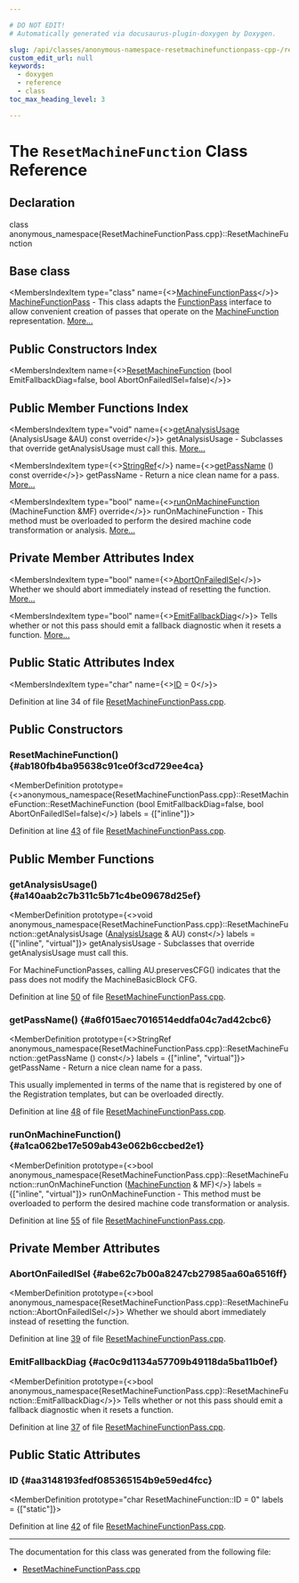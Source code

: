 ```yaml
---

# DO NOT EDIT!
# Automatically generated via docusaurus-plugin-doxygen by Doxygen.

slug: /api/classes/anonymous-namespace-resetmachinefunctionpass-cpp-/resetmachinefunction
custom_edit_url: null
keywords:
  - doxygen
  - reference
  - class
toc_max_heading_level: 3

---
```





# The `ResetMachineFunction` Class Reference

<DoxygenPage pluginConfig={pluginConfig}>



## Declaration

<CodeBlock>class anonymous_namespace{ResetMachineFunctionPass.cpp}::ResetMachineFunction</CodeBlock>

## Base class

<MembersIndex>

<MembersIndexItem
  type="class"
  name={<><a href="/docs/api/classes/llvm/machinefunctionpass">MachineFunctionPass</a></>}>
<a href="/docs/api/classes/llvm/machinefunctionpass">MachineFunctionPass</a> - This class adapts the <a href="/docs/api/classes/llvm/functionpass">FunctionPass</a> interface to allow convenient creation of passes that operate on the <a href="/docs/api/classes/llvm/machinefunction">MachineFunction</a> representation. <a href="/docs/api/classes/llvm/machinefunctionpass/#details">More...</a>
</MembersIndexItem>

</MembersIndex>

## Public Constructors Index

<MembersIndex>

<MembersIndexItem
  name={<><a href="#ab180fb4ba95638c91ce0f3cd729ee4ca">ResetMachineFunction</a> (bool EmitFallbackDiag=false, bool AbortOnFailedISel=false)</>}>
</MembersIndexItem>

</MembersIndex>

## Public Member Functions Index

<MembersIndex>

<MembersIndexItem
  type="void"
  name={<><a href="#a140aab2c7b311c5b71c4be09678d25ef">getAnalysisUsage</a> (AnalysisUsage &amp;AU) const override</>}>
getAnalysisUsage - Subclasses that override getAnalysisUsage must call this. <a href="#a140aab2c7b311c5b71c4be09678d25ef">More...</a>
</MembersIndexItem>

<MembersIndexItem
  type={<><a href="/docs/api/classes/llvm/stringref">StringRef</a></>}
  name={<><a href="#a6f015aec7016514eddfa04c7ad42cbc6">getPassName</a> () const override</>}>
getPassName - Return a nice clean name for a pass. <a href="#a6f015aec7016514eddfa04c7ad42cbc6">More...</a>
</MembersIndexItem>

<MembersIndexItem
  type="bool"
  name={<><a href="#a1ca062be17e509ab43e062b6ccbed2e1">runOnMachineFunction</a> (MachineFunction &amp;MF) override</>}>
runOnMachineFunction - This method must be overloaded to perform the desired machine code transformation or analysis. <a href="#a1ca062be17e509ab43e062b6ccbed2e1">More...</a>
</MembersIndexItem>

</MembersIndex>

## Private Member Attributes Index

<MembersIndex>

<MembersIndexItem
  type="bool"
  name={<><a href="#abe62c7b00a8247cb27985aa60a6516ff">AbortOnFailedISel</a></>}>
Whether we should abort immediately instead of resetting the function. <a href="#abe62c7b00a8247cb27985aa60a6516ff">More...</a>
</MembersIndexItem>

<MembersIndexItem
  type="bool"
  name={<><a href="#ac0c9d1134a57709b49118da5ba11b0ef">EmitFallbackDiag</a></>}>
Tells whether or not this pass should emit a fallback diagnostic when it resets a function. <a href="#ac0c9d1134a57709b49118da5ba11b0ef">More...</a>
</MembersIndexItem>

</MembersIndex>

## Public Static Attributes Index

<MembersIndex>

<MembersIndexItem
  type="char"
  name={<><a href="#aa3148193fedf085365154b9e59ed4fcc">ID</a> = 0</>}>
</MembersIndexItem>

</MembersIndex>


Definition at line 34 of file <a href="/docs/api/files/lib/lib/codegen/resetmachinefunctionpass-cpp">ResetMachineFunctionPass.cpp</a>.

<SectionDefinition>

## Public Constructors

### ResetMachineFunction() {#ab180fb4ba95638c91ce0f3cd729ee4ca}

<MemberDefinition
  prototype={<>anonymous&#95;namespace&#123;ResetMachineFunctionPass.cpp&#125;::ResetMachineFunction::ResetMachineFunction (bool EmitFallbackDiag=false, bool AbortOnFailedISel=false)</>}
  labels = {["inline"]}>

Definition at line <a href="/docs/api/files/lib/lib/codegen/resetmachinefunctionpass-cpp/#l00043">43</a> of file <a href="/docs/api/files/lib/lib/codegen/resetmachinefunctionpass-cpp">ResetMachineFunctionPass.cpp</a>.
</MemberDefinition>

</SectionDefinition>

<SectionDefinition>

## Public Member Functions

### getAnalysisUsage() {#a140aab2c7b311c5b71c4be09678d25ef}

<MemberDefinition
  prototype={<>void anonymous&#95;namespace&#123;ResetMachineFunctionPass.cpp&#125;::ResetMachineFunction::getAnalysisUsage (<a href="/docs/api/classes/llvm/analysisusage">AnalysisUsage</a> &amp; AU) const</>}
  labels = {["inline", "virtual"]}>
getAnalysisUsage - Subclasses that override getAnalysisUsage must call this.

For MachineFunctionPasses, calling AU.preservesCFG() indicates that the pass does not modify the MachineBasicBlock CFG.

Definition at line <a href="/docs/api/files/lib/lib/codegen/resetmachinefunctionpass-cpp/#l00050">50</a> of file <a href="/docs/api/files/lib/lib/codegen/resetmachinefunctionpass-cpp">ResetMachineFunctionPass.cpp</a>.
</MemberDefinition>

### getPassName() {#a6f015aec7016514eddfa04c7ad42cbc6}

<MemberDefinition
  prototype={<>StringRef anonymous&#95;namespace&#123;ResetMachineFunctionPass.cpp&#125;::ResetMachineFunction::getPassName () const</>}
  labels = {["inline", "virtual"]}>
getPassName - Return a nice clean name for a pass.

This usually implemented in terms of the name that is registered by one of the Registration templates, but can be overloaded directly.

Definition at line <a href="/docs/api/files/lib/lib/codegen/resetmachinefunctionpass-cpp/#l00048">48</a> of file <a href="/docs/api/files/lib/lib/codegen/resetmachinefunctionpass-cpp">ResetMachineFunctionPass.cpp</a>.
</MemberDefinition>

### runOnMachineFunction() {#a1ca062be17e509ab43e062b6ccbed2e1}

<MemberDefinition
  prototype={<>bool anonymous&#95;namespace&#123;ResetMachineFunctionPass.cpp&#125;::ResetMachineFunction::runOnMachineFunction (<a href="/docs/api/classes/llvm/machinefunction">MachineFunction</a> &amp; MF)</>}
  labels = {["inline", "virtual"]}>
runOnMachineFunction - This method must be overloaded to perform the desired machine code transformation or analysis.

Definition at line <a href="/docs/api/files/lib/lib/codegen/resetmachinefunctionpass-cpp/#l00055">55</a> of file <a href="/docs/api/files/lib/lib/codegen/resetmachinefunctionpass-cpp">ResetMachineFunctionPass.cpp</a>.
</MemberDefinition>

</SectionDefinition>

<SectionDefinition>

## Private Member Attributes

### AbortOnFailedISel {#abe62c7b00a8247cb27985aa60a6516ff}

<MemberDefinition
  prototype={<>bool anonymous&#95;namespace&#123;ResetMachineFunctionPass.cpp&#125;::ResetMachineFunction::AbortOnFailedISel</>}>
Whether we should abort immediately instead of resetting the function.

Definition at line <a href="/docs/api/files/lib/lib/codegen/resetmachinefunctionpass-cpp/#l00039">39</a> of file <a href="/docs/api/files/lib/lib/codegen/resetmachinefunctionpass-cpp">ResetMachineFunctionPass.cpp</a>.
</MemberDefinition>

### EmitFallbackDiag {#ac0c9d1134a57709b49118da5ba11b0ef}

<MemberDefinition
  prototype={<>bool anonymous&#95;namespace&#123;ResetMachineFunctionPass.cpp&#125;::ResetMachineFunction::EmitFallbackDiag</>}>
Tells whether or not this pass should emit a fallback diagnostic when it resets a function.

Definition at line <a href="/docs/api/files/lib/lib/codegen/resetmachinefunctionpass-cpp/#l00037">37</a> of file <a href="/docs/api/files/lib/lib/codegen/resetmachinefunctionpass-cpp">ResetMachineFunctionPass.cpp</a>.
</MemberDefinition>

</SectionDefinition>

<SectionDefinition>

## Public Static Attributes

### ID {#aa3148193fedf085365154b9e59ed4fcc}

<MemberDefinition
  prototype="char ResetMachineFunction::ID = 0"
  labels = {["static"]}>

Definition at line <a href="/docs/api/files/lib/lib/codegen/resetmachinefunctionpass-cpp/#l00042">42</a> of file <a href="/docs/api/files/lib/lib/codegen/resetmachinefunctionpass-cpp">ResetMachineFunctionPass.cpp</a>.
</MemberDefinition>

</SectionDefinition>

<hr/>

The documentation for this class was generated from the following file:

<ul>
<li><a href="/docs/api/files/lib/lib/codegen/resetmachinefunctionpass-cpp">ResetMachineFunctionPass.cpp</a></li>
</ul>

</DoxygenPage>
